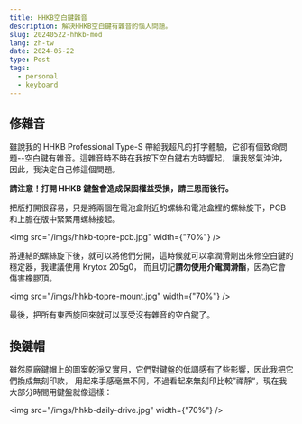```yaml
---
title: HHKB空白鍵雜音
description: 解決HHKB空白鍵有雜音的惱人問題。
slug: 20240522-hhkb-mod
lang: zh-tw
date: 2024-05-22
type: Post
tags:
  - personal
  - keyboard
---
```


## 修雜音

雖說我的 HHKB Professional Type-S 帶給我超凡的打字體驗，它卻有個致命問題--空白鍵有雜音。這雜音時不時在我按下空白鍵右方時響起，
讓我怒氣沖沖，因此，我決定自己修這個問題。

**請注意！打開 HHKB 鍵盤會造成保固權益受損，請三思而後行。**

把版打開很容易，只是將兩個在電池盒附近的螺絲和電池盒裡的螺絲旋下，PCB 和上膽在版中緊緊用螺絲接起。

<img src="/imgs/hhkb-topre-pcb.jpg" width={"70%"} />

將連結的螺絲旋下後，就可以將他們分開，這時候就可以拿潤滑劑出來修空白鍵的穩定器，我建議使用 Krytox 205g0，
而且切記**請勿使用介電潤滑酯**，因為它會傷害橡膠頂。

<img src="/imgs/hhkb-topre-mount.jpg" width={"70%"} />

最後，把所有東西旋回來就可以享受沒有雜音的空白鍵了。

## 換鍵帽

雖然原廠鍵帽上的圖案乾淨又實用，它們對鍵盤的低調感有了些影響，因此我把它們換成無刻印款，
用起來手感毫無不同，不過看起來無刻印比較”禪靜“，現在我大部分時間用鍵盤就像這樣：

<img src="/imgs/hhkb-daily-drive.jpg" width={"70%"} />
